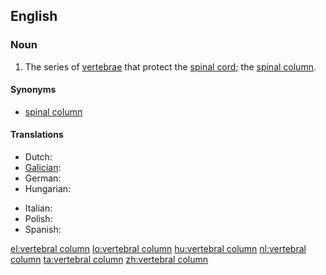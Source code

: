 ==English==

===Noun===
{{wikipedia}}
{{en-noun|sg=[[vertebral]] [[column]]}}

# {{skeleton}} The series of [[vertebra]]e that protect the [[spinal cord]]; the [[spinal column]].

====Synonyms====
* [[spinal column]]

====Translations====
{{trans-top|vertebral column}}
* Dutch: {{t+|nl|wervelkolom|m}}
* [[Galician]]: {{t+|gl|columna vertebral|f|xs=Galician}}
* German: {{t|de|Wirbelsäule|f}}
* Hungarian: {{t+|hu|gerincoszlop}}
{{trans-mid}}
* Italian: {{t-|it|colonna vertebrale|f}}
* Polish: {{t+|pl|kręgosłup|m}}
* Spanish: {{t+|es|columna vertebral|f}}
{{trans-bottom}}

[[el:vertebral column]]
[[lo:vertebral column]]
[[hu:vertebral column]]
[[nl:vertebral column]]
[[ta:vertebral column]]
[[zh:vertebral column]]